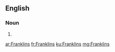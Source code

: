 ==English==

===Noun===
{{head|en}}

# {{plural of|Franklin}}

[[ar:Franklins]]
[[fr:Franklins]]
[[ku:Franklins]]
[[mg:Franklins]]